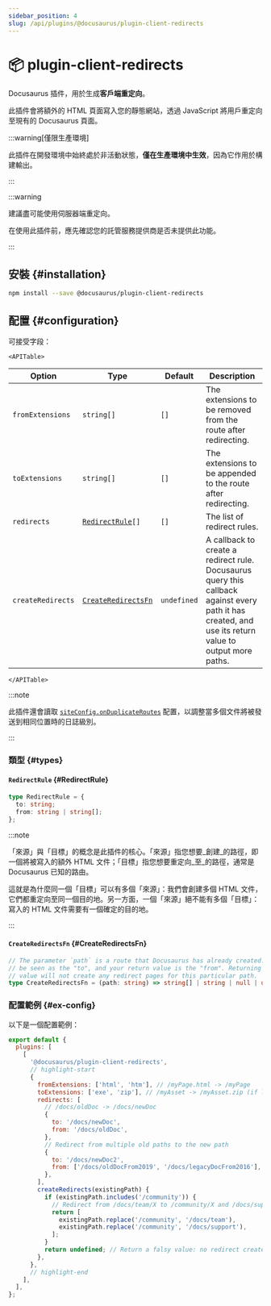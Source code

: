 ```yaml
---
sidebar_position: 4
slug: /api/plugins/@docusaurus/plugin-client-redirects
---
```


# 📦 plugin-client-redirects


Docusaurus 插件，用於生成**客戶端重定向**。

此插件會將額外的 HTML 頁面寫入您的靜態網站，透過 JavaScript 將用戶重定向至現有的 Docusaurus 頁面。

:::warning[僅限生產環境]

此插件在開發環境中始終處於非活動狀態，**僅在生產環境中生效**，因為它作用於構建輸出。

:::

:::warning

建議盡可能使用伺服器端重定向。

在使用此插件前，應先確認您的託管服務提供商是否未提供此功能。

:::

## 安裝 {#installation}

```bash npm2yarn
npm install --save @docusaurus/plugin-client-redirects
```

## 配置 {#configuration}

可接受字段：

```mdx-code-block
<APITable>
```

| Option | Type | Default | Description |
| --- | --- | --- | --- |
| `fromExtensions` | `string[]` | `[]` | The extensions to be removed from the route after redirecting. |
| `toExtensions` | `string[]` | `[]` | The extensions to be appended to the route after redirecting. |
| `redirects` | <code>[RedirectRule](#RedirectRule)[]</code> | `[]` | The list of redirect rules. |
| `createRedirects` | <code>[CreateRedirectsFn](#CreateRedirectsFn)</code> | `undefined` | A callback to create a redirect rule. Docusaurus query this callback against every path it has created, and use its return value to output more paths. |

```mdx-code-block
</APITable>
```

:::note

此插件還會讀取 [`siteConfig.onDuplicateRoutes`](../docusaurus.config.js.mdx#onDuplicateRoutes) 配置，以調整當多個文件將被發送到相同位置時的日誌級別。

:::

### 類型 {#types}

#### `RedirectRule` {#RedirectRule}

```ts
type RedirectRule = {
  to: string;
  from: string | string[];
};
```

:::note

「來源」與「目標」的概念是此插件的核心。「來源」指您想要_創建_的路徑，即一個將被寫入的額外 HTML 文件；「目標」指您想要重定向_至_的路徑，通常是 Docusaurus 已知的路由。

這就是為什麼同一個「目標」可以有多個「來源」：我們會創建多個 HTML 文件，它們都重定向至同一個目的地。另一方面，一個「來源」絕不能有多個「目標」：寫入的 HTML 文件需要有一個確定的目的地。

:::

#### `CreateRedirectsFn` {#CreateRedirectsFn}

```ts
// The parameter `path` is a route that Docusaurus has already created. It can
// be seen as the "to", and your return value is the "from". Returning a falsy
// value will not create any redirect pages for this particular path.
type CreateRedirectsFn = (path: string) => string[] | string | null | undefined;
```

### 配置範例 {#ex-config}

以下是一個配置範例：

```js title="docusaurus.config.js"
export default {
  plugins: [
    [
      '@docusaurus/plugin-client-redirects',
      // highlight-start
      {
        fromExtensions: ['html', 'htm'], // /myPage.html -> /myPage
        toExtensions: ['exe', 'zip'], // /myAsset -> /myAsset.zip (if latter exists)
        redirects: [
          // /docs/oldDoc -> /docs/newDoc
          {
            to: '/docs/newDoc',
            from: '/docs/oldDoc',
          },
          // Redirect from multiple old paths to the new path
          {
            to: '/docs/newDoc2',
            from: ['/docs/oldDocFrom2019', '/docs/legacyDocFrom2016'],
          },
        ],
        createRedirects(existingPath) {
          if (existingPath.includes('/community')) {
            // Redirect from /docs/team/X to /community/X and /docs/support/X to /community/X
            return [
              existingPath.replace('/community', '/docs/team'),
              existingPath.replace('/community', '/docs/support'),
            ];
          }
          return undefined; // Return a falsy value: no redirect created
        },
      },
      // highlight-end
    ],
  ],
};
```